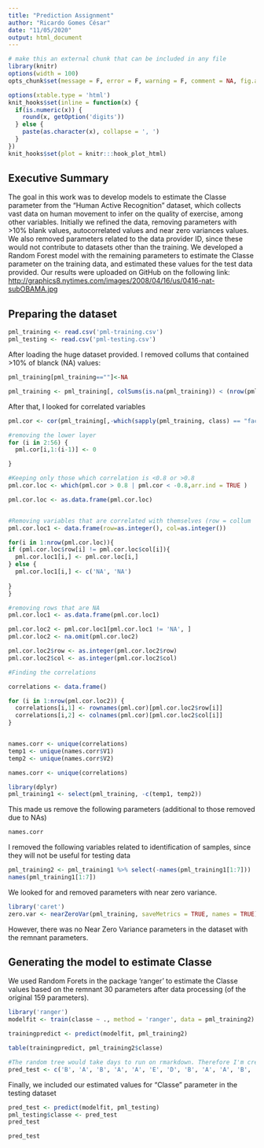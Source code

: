 ---
title: "Prediction Assignment"
author: "Ricardo Gomes César"
date: "11/05/2020"
output: html_document
---

```{r setup, cache = F, echo = F, message = F, warning = F, tidy = F}
# make this an external chunk that can be included in any file
library(knitr)
options(width = 100)
opts_chunk$set(message = F, error = F, warning = F, comment = NA, fig.align = 'center', dpi = 100, tidy = F, cache=TRUE, cache.path = '.cache/', fig.path = 'fig/')

options(xtable.type = 'html')
knit_hooks$set(inline = function(x) {
  if(is.numeric(x)) {
    round(x, getOption('digits'))
  } else {
    paste(as.character(x), collapse = ', ')
  }
})
knit_hooks$set(plot = knitr:::hook_plot_html)
```


## Executive Summary

The goal in this work was to develop models to estimate the Classe parameter from the "Human Active Recognition" dataset, which collects vast data on human movement to infer on the quality of exercise, among other variables. Initially we refined the data, removing parameters with >10% blank values, autocorrelated values and near zero variances values. We also removed parameters related to the data provider ID, since these would not contribute to datasets other than the training.
We developed a Random Forest model with the remaining parameters to estimate the Classe parameter on the training data, and estimated these values for the test data provided. Our results were uploaded on GitHub on the following link: 
[http://graphics8.nytimes.com/images/2008/04/16/us/0416-nat-subOBAMA.jpg](http://graphics8.nytimes.com/images/2008/04/16/us/0416-nat-subOBAMA.jpg)


## Preparing the dataset

```{r, ECHO = FALSE}
pml_training <- read.csv('pml-training.csv')
pml_testing <- read.csv('pml-testing.csv')
```

After loading the huge dataset provided. I removed collums that contained >10% of blanck (NA) values:
```{r}
pml_training[pml_training==""]<-NA

pml_training <- pml_training[, colSums(is.na(pml_training)) < (nrow(pml_training)*0.1)]
```

After that, I looked for correlated variables
```{r, ECHO = FALSE}
pml.cor <- cor(pml_training[,-which(sapply(pml_training, class) == "factor")])

#removing the lower layer
for (i in 2:56) {
  pml.cor[i,1:(i-1)] <- 0 

}

#Keeping only those which correlation is <0.8 or >0.8
pml.cor.loc <- which(pml.cor > 0.8 | pml.cor < -0.8,arr.ind = TRUE )

pml.cor.loc <- as.data.frame(pml.cor.loc)


#Removing variables that are correlated with themselves (row = collum
pml.cor.loc1 <- data.frame(row=as.integer(), col=as.integer())

for(i in 1:nrow(pml.cor.loc)){
if (pml.cor.loc$row[i] != pml.cor.loc$col[i]){
  pml.cor.loc1[i,] <- pml.cor.loc[i,]
} else {
  pml.cor.loc1[i,] <- c('NA', 'NA')
  
}
}

#removing rows that are NA 
pml.cor.loc1 <- as.data.frame(pml.cor.loc1)

pml.cor.loc2 <- pml.cor.loc1[pml.cor.loc1 != 'NA', ]
pml.cor.loc2 <- na.omit(pml.cor.loc2)

pml.cor.loc2$row <- as.integer(pml.cor.loc2$row)
pml.cor.loc2$col <- as.integer(pml.cor.loc2$col)

#Finding the correlations

correlations <- data.frame()

for (i in 1:nrow(pml.cor.loc2)) {
  correlations[i,1] <- rownames(pml.cor)[pml.cor.loc2$row[i]]
  correlations[i,2] <- colnames(pml.cor)[pml.cor.loc2$col[i]]
}


names.corr <- unique(correlations) 
temp1 <- unique(names.corr$V1)
temp2 <- unique(names.corr$V2)

names.corr <- unique(correlations) 

library(dplyr)
pml_training1 <- select(pml_training, -c(temp1, temp2))

```

This made us remove the following parameters (additional to those removed due to NAs)

```{r, echo=FALSE}
names.corr
```

I removed the following variables related to identification of samples, since they will not be useful for testing data
```{r, echo=FALSE}
pml_training2 <- pml_training1 %>% select(-names(pml_training1[1:7]))
names(pml_training1[1:7])
```

We looked for and removed parameters with near zero variance.

```{r}
library('caret')
zero.var <- nearZeroVar(pml_training, saveMetrics = TRUE, names = TRUE)
```

However, there was no Near Zero Variance parameters in the dataset with the remnant parameters.


## Generating the model to estimate Classe

We used Random Forets in the package 'ranger' to estimate the Classe values based on the remnant 30 parameters after data processing (of the original 159 parameters).

```{r, eval=FALSE}
library('ranger')
modelfit <- train(classe ~ ., method = 'ranger', data = pml_training2)

trainingpredict <- predict(modelfit, pml_training2)

table(trainingpredict, pml_training2$classe)

```

```{r, include=FALSE}
#The random tree would take days to run on rmarkdown. Therefore I'm creating an object with the prediction results
pred_test <- c('B', 'A', 'B', 'A', 'A', 'E', 'D', 'B', 'A', 'A', 'B', 'C', 'B', 'A', 'E', 'E', 'A', 'B', 'B', 'B')

```

Finally, we included our estimated values for "Classe" parameter in the testing dataset
```{r, eval=FALSE}
pred_test <- predict(modelfit, pml_testing)
pml_testing$classe <- pred_test
pred_test
```

```{r, eval=TRUE, echo=FALSE}
pred_test
```

